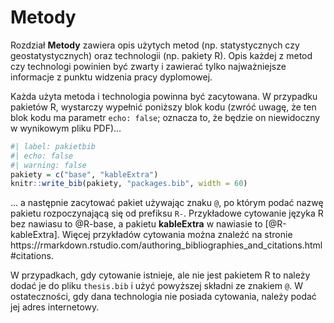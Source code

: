 # Metody {#sec-metody}

Rozdział **Metody** zawiera opis użytych metod (np. statystycznych czy geostatystycznych) oraz technologii (np. pakiety R). 
Opis każdej z metod czy technologi powinien być zwarty i zawierać tylko najważniejsze informacje z punktu widzenia pracy dyplomowej.

Każda użyta metoda i technologia powinna być zacytowana.
W przypadku pakietów R, wystarczy wypełnić poniższy blok kodu (zwróć uwagę, że ten blok kodu ma parametr `echo: false`; oznacza to, że będzie on niewidoczny w wynikowym pliku PDF)...

```r
#| label: pakietbib
#| echo: false
#| warning: false
pakiety = c("base", "kableExtra")
knitr::write_bib(pakiety, "packages.bib", width = 60)
```

... a następnie zacytować pakiet używając znaku `@`, po którym podać nazwę pakietu rozpoczynającą się od prefiksu `R-`.
Przykładowe cytowanie języka R bez nawiasu to @R-base, a pakietu **kableExtra** w nawiasie to [@R-kableExtra].
Więcej przykładów cytowania można znaleźć na stronie https://rmarkdown.rstudio.com/authoring_bibliographies_and_citations.html#citations.

W przypadkach, gdy cytowanie istnieje, ale nie jest pakietem R to należy dodać je do pliku `thesis.bib` i użyć powyższej składni ze znakiem `@`.
W ostateczności, gdy dana technologia nie posiada cytowania, należy podać jej adres internetowy.
